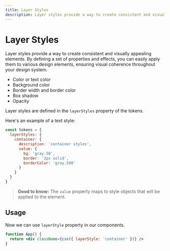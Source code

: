 ```yaml
---
title: Layer Styles
description: Layer styles provide a way to create consistent and visually appealing elements. By defining a set of properties and effects, you can easily apply them to various design elements, ensuring visual coherence throughout your design system.
---
```


# Layer Styles

Layer styles provide a way to create consistent and visually appealing elements. By defining a set of properties and effects, you can easily apply them to various design elements, ensuring visual coherence throughout your design system.

- Color or text color
- Background color
- Border width and border color
- Box shadow
- Opacity

Layer styles are defined in the `layerStyles` property of the tokens.

Here's an example of a text style:

```js
const tokens = {
  layerStyles: {
    container: {
      description: 'container styles',
      value: {
        bg: 'gray.50',
        border: '2px solid',
        borderColor: 'gray.500'
      }
    }
  }
}
```

> **Good to know:** The `value` property maps to style objects that will be applied to the element.

## Usage
Now we can use `layerStyle` property in our components.

```jsx
function App() {
  return <div className={css({ layerStyle: 'container' })} />
}
```
